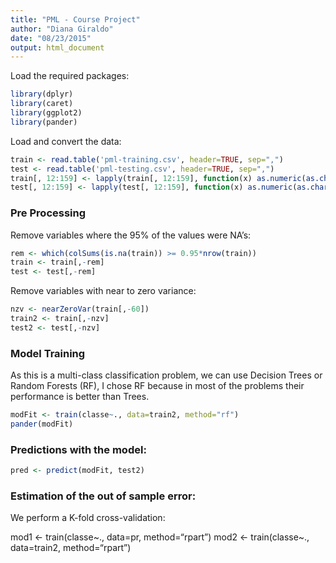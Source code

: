 ```yaml
---
title: "PML - Course Project"
author: "Diana Giraldo"
date: "08/23/2015"
output: html_document
---
```

Load the required packages:
```r
library(dplyr)
library(caret)
library(ggplot2)
library(pander)
```

Load and convert the data:
```r
train <- read.table('pml-training.csv', header=TRUE, sep=",")
test <- read.table('pml-testing.csv', header=TRUE, sep=",")
train[, 12:159] <- lapply(train[, 12:159], function(x) as.numeric(as.character(x)))
test[, 12:159] <- lapply(test[, 12:159], function(x) as.numeric(as.character(x)))
```

### Pre Processing
Remove variables where the 95% of the values were NA's:
```r
rem <- which(colSums(is.na(train)) >= 0.95*nrow(train))
train <- train[,-rem]
test <- test[,-rem]
```

Remove variables with near to zero variance:
```r
nzv <- nearZeroVar(train[,-60])
train2 <- train[,-nzv]
test2 <- test[,-nzv]
```

### Model Training
As this is a multi-class classification problem, we can use Decision Trees or Random Forests (RF), I chose RF because in most of the problems their performance is better than Trees.
```r
modFit <- train(classe~., data=train2, method="rf")
pander(modFit)
```

### Predictions with the model:
```r
pred <- predict(modFit, test2)

```

### Estimation of the out of sample error:
We perform a K-fold cross-validation:

mod1 <- train(classe~., data=pr, method="rpart")
mod2 <- train(classe~., data=train2, method="rpart")





